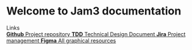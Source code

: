 

<Meta title="docs/Intro" />

# Welcome to Jam3 documentation

<div className={css.subheading}>Links</div>

<div className={css.list}>
  <a className={css.item} href="https://github.com/Jam3/nextjs-boilerplate" target="_blank">
    <span>
      <strong>Github</strong>
      Project repository
    </span>
  </a>
  <a className={css.item} href="https://jam3.com" target="_blank">
    <span>
      <strong>TDD</strong>
      Technical Design Document
    </span>
  </a>
  <a className={css.item} href="https://jam3.com" target="_blank">
    <span>
      <strong>Jira</strong>
      Project management
    </span>
  </a>
  <a className={css.item} href="https://jam3.com" target="_blank">
    <span>
      <strong>Figma</strong>
      All graphical resources
    </span>
  </a>
</div>
